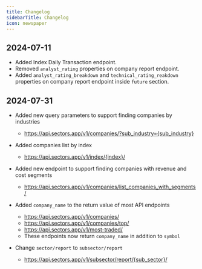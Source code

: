```yaml
---
title: Changelog
sidebarTitle: Changelog
icon: newspaper
---
```


## 2024-07-11

- Added Index Daily Transaction endpoint.
- Removed `analyst_rating` properties on company report endpoint.
- Added `analyst_rating_breakdown` and `technical_rating_reakdown` properties on company report endpoint inside `future` section.

## 2024-07-31

- Added new query parameters to support finding companies by industries
    - https://api.sectors.app/v1/companies/?sub_industry={sub_industry}

- Added companies list by index
    - https://api.sectors.app/v1/index/{index}/

- Added new endpoint to support finding companies with revenue and cost segments
    - https://api.sectors.app/v1/companies/list_companies_with_segments/

- Added `company_name` to the return value of most API endpoints 
    - https://api.sectors.app/v1/companies/
    - https://api.sectors.app/v1/companies/top/
    - https://api.sectors.app/v1/most-traded/
    - These endpoints now return `company_name` in addition to `symbol` 

- Change `sector/report` to `subsector/report`
    - https://api.sectors.app/v1/subsector/report/{sub_sector}/